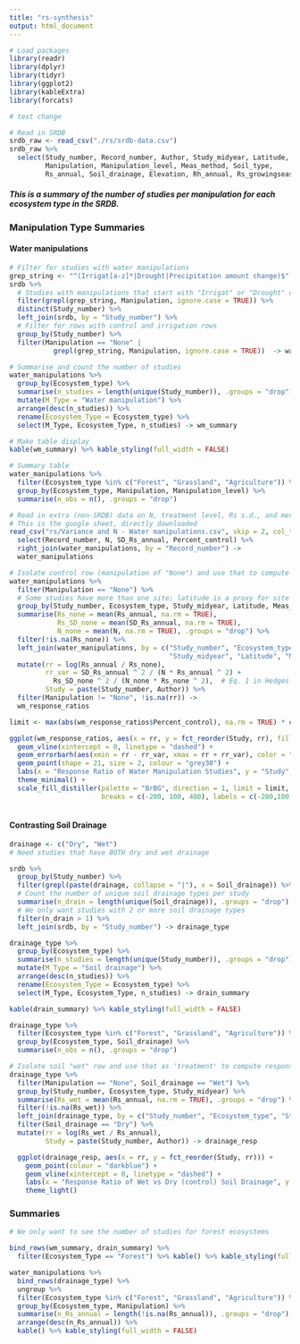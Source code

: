 ```yaml
---
title: "rs-synthesis"
output: html_document
---
```


```r
# Load packages
library(readr)
library(dplyr)
library(tidyr)
library(ggplot2)
library(kableExtra)
library(forcats)

# test change

# Read in SRDB
srdb_raw <- read_csv("./rs/srdb-data.csv")
srdb_raw %>% 
  select(Study_number, Record_number, Author, Study_midyear, Latitude, Ecosystem_type, 
         Manipulation, Manipulation_level, Meas_method, Soil_type,
         Rs_annual, Soil_drainage, Elevation, Rh_annual, Rs_growingseason) -> srdb

```

##### This is a summary of the number of studies per manipulation for each ecosystem type in the SRDB.

### Manipulation Type Summaries {.tabset .tabset-pills}

#### Water manipulations
```r

# Filter for studies with water manipulations
grep_string <- "^(Irrigat[a-z]*|Drought|Precipitation amount change)$"
srdb %>% 
  # Studies with manipulations that start with "Irrigat" or "Drought" or are "Precipitation amount change"
  filter(grepl(grep_string, Manipulation, ignore.case = TRUE)) %>% 
  distinct(Study_number) %>% 
  left_join(srdb, by = "Study_number") %>%
  # Filter for rows with control and irrigation rows
  group_by(Study_number) %>% 
  filter(Manipulation == "None" |
           grepl(grep_string, Manipulation, ignore.case = TRUE))  -> water_manipulations

# Summarise and count the number of studies
water_manipulations %>% 
  group_by(Ecosystem_type) %>% 
  summarise(n_studies = length(unique(Study_number)), .groups = "drop") %>% 
  mutate(M_Type = "Water manipulation") %>% 
  arrange(desc(n_studies)) %>% 
  rename(Ecosystem_Type = Ecosystem_type) %>% 
  select(M_Type, Ecosystem_Type, n_studies) -> wm_summary

# Make table display
kable(wm_summary) %>% kable_styling(full_width = FALSE)

# Summary table
water_manipulations %>% 
  filter(Ecosystem_type %in% c("Forest", "Grassland", "Agriculture")) %>%
  group_by(Ecosystem_type, Manipulation, Manipulation_level) %>% 
  summarise(n_obs = n(), .groups = "drop")

# Read in extra (non-SRDB) data on N, treatment level, Rs s.d., and merge in
# This is the google sheet, directly downloaded
read_csv("rs/Variance and N - Water manipulations.csv", skip = 2, col_types = "iicdcccdcccdddddddc") %>% 
  select(Record_number, N, SD_Rs_annual, Percent_control) %>% 
  right_join(water_manipulations, by = "Record_number") ->
  water_manipulations

# Isolate control row (manipulation of "None") and use that to compute response ratio
water_manipulations %>% 
  filter(Manipulation == "None") %>% 
  # Some studies have more than one site; latitude is a proxy for site here
  group_by(Study_number, Ecosystem_type, Study_midyear, Latitude, Meas_method, Soil_type) %>% 
  summarise(Rs_none = mean(Rs_annual, na.rm = TRUE),
            Rs_SD_none = mean(SD_Rs_annual, na.rm = TRUE),
            N_none = mean(N, na.rm = TRUE), .groups = "drop") %>% 
  filter(!is.na(Rs_none)) %>% 
  left_join(water_manipulations, by = c("Study_number", "Ecosystem_type",
                                        "Study_midyear", "Latitude", "Meas_method", "Soil_type")) %>% 
  mutate(rr = log(Rs_annual / Rs_none), 
         rr_var = SD_Rs_annual ^ 2 / (N * Rs_annual ^ 2) + 
           Rs_SD_none ^ 2 / (N_none * Rs_none ^ 2),  # Eq. 1 in Hedges (1999)
         Study = paste(Study_number, Author)) %>% 
  filter(Manipulation != "None", !is.na(rr)) ->
  wm_response_ratios

limit <- max(abs(wm_response_ratios$Percent_control), na.rm = TRUE) * c(-1, 1) + 100 

ggplot(wm_response_ratios, aes(x = rr, y = fct_reorder(Study, rr), fill = Percent_control)) + 
  geom_vline(xintercept = 0, linetype = "dashed") + 
  geom_errorbarh(aes(xmin = rr - rr_var, xmax = rr + rr_var), color = "grey30", na.rm = TRUE) +
  geom_point(shape = 21, size = 2, colour = "grey30") +
  labs(x = "Response Ratio of Water Manipulation Studies", y = "Study", fill = "Percent of Control") +
  theme_minimal() +
  scale_fill_distiller(palette = "BrBG", direction = 1, limit = limit, 
                       breaks = c(-200, 100, 400), labels = c(-200,100,400))
  
```

#### Contrasting Soil Drainage

```r

drainage <- c("Dry", "Wet")
# Need studies that have BOTH dry and wet drainage 

srdb %>%   
  group_by(Study_number) %>% 
  filter(grepl(paste(drainage, collapse = "|"), x = Soil_drainage)) %>% 
  # Count the number of unique soil drainage types per study 
  summarise(n_drain = length(unique(Soil_drainage)), .groups = "drop") %>% 
  # We only want studies with 2 or more soil drainage types
  filter(n_drain > 1) %>% 
  left_join(srdb, by = "Study_number") -> drainage_type

drainage_type %>% 
  group_by(Ecosystem_type) %>% 
  summarise(n_studies = length(unique(Study_number)), .groups = "drop") %>% 
  mutate(M_Type = "Soil drainage") %>% 
  arrange(desc(n_studies)) %>% 
  rename(Ecosystem_Type = Ecosystem_type) %>% 
  select(M_Type, Ecosystem_Type, n_studies) -> drain_summary

kable(drain_summary) %>% kable_styling(full_width = FALSE)

drainage_type %>% 
  filter(Ecosystem_type %in% c("Forest", "Grassland", "Agriculture")) %>% 
  group_by(Ecosystem_type, Soil_drainage) %>% 
  summarise(n_obs = n(), .groups = "drop")

# Isolate soil "wet" row and use that as 'treatment' to compute response ratio
drainage_type %>% 
  filter(Manipulation == "None", Soil_drainage == "Wet") %>% 
  group_by(Study_number, Ecosystem_type, Study_midyear) %>% 
  summarise(Rs_wet = mean(Rs_annual, na.rm = TRUE), .groups = "drop") %>% 
  filter(!is.na(Rs_wet)) %>% 
  left_join(drainage_type, by = c("Study_number", "Ecosystem_type", "Study_midyear")) %>% 
  filter(Soil_drainage == "Dry") %>% 
  mutate(rr = log(Rs_wet / Rs_annual), 
         Study = paste(Study_number, Author)) -> drainage_resp

  ggplot(drainage_resp, aes(x = rr, y = fct_reorder(Study, rr))) + 
    geom_point(colour = "darkblue") + 
    geom_vline(xintercept = 0, linetype = "dashed") + 
    labs(x = "Response Ratio of Wet vs Dry (control) Soil Drainage", y = "Study") +
    theme_light()

```

### Summaries

```r

# We only want to see the number of studies for forest ecosystems 

bind_rows(wm_summary, drain_summary) %>% 
  filter(Ecosystem_Type == "Forest") %>% kable() %>% kable_styling(full_width = FALSE)

water_manipulations %>% 
  bind_rows(drainage_type) %>%
  ungroup %>% 
  filter(Ecosystem_type %in% c("Forest", "Grassland", "Agriculture")) %>% 
  group_by(Ecosystem_type, Manipulation) %>% 
  summarise(n_Rs_annual = length(!is.na(Rs_annual)), .groups = "drop") %>% 
  arrange(desc(n_Rs_annual)) %>% 
  kable() %>% kable_styling(full_width = FALSE)
```
